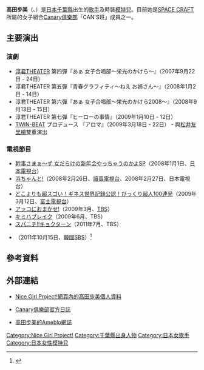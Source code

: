 
'''高田步美'''（{{lang-ja|高田あゆみ}}、{{bd|1984年|10月20日|}}）是[[日本|日本]][[千葉縣|千葉縣]]出生的[[歌手|歌手]]及時裝[[模特兒|模特兒]]。目前她是[[SPACE_CRAFT|SPACE CRAFT]]所屬的女子組合[[Canary俱樂部|Canary俱樂部]]「CAN'S班」成員之一。

==主要演出==
===演劇===
*[[淳君THEATER|淳君THEATER]] 第四彈『あぁ 女子合唱部〜栄光のかけら〜』（2007年9月22日 - 24日）
*淳君THEATER 第五彈『青春グラフィティ〜ねえ お姉さん〜』（2008年1月2日 - 14日）
*淳君THEATER 第六彈『あぁ 女子合唱部〜栄光のかけら2008〜』（2008年9月13日 - 15日）
*淳君THEATER 第七彈『ヒーローの事情』（2009年1月10日 - 12日）
*[[TWIN-BEAT|TWIN-BEAT]] プロデュース 『アロマ』（2009年3月18日 - 22日） - 與[[松井友里繪|松井友里繪]]雙重演出

===電視節目===
*[[幹事さまぁ〜ず_女だらけの新年会やっちゃうのかよSP|幹事さまぁ〜ず 女だらけの新年会やっちゃうのかよSP]]（2008年1月1日、[[日本電視台|日本電視台]]）
*[[浜ちゃんと!|浜ちゃんと!]]（2008年2月26日、[[讀賣電視台|讀賣電視台]]、2008年2月27日、日本電視台）
*[[どこよりも超スゴい！ギネス世界記録公認！びっくり超人100連発|どこよりも超スゴい！ギネス世界記録公認！びっくり超人100連発]]（2009年3月12日、[[富士電視台|富士電視台]]）
*[[アッコにおまかせ!|アッコにおまかせ!]]（2009年3月、[[TBS電視|TBS]]）
*[[キミハブレイク|キミハブレイク]]（2009年6月、TBS）
*[[スパニチ!!キョクターン|スパニチ!!キョクターン]]（2011年7月、TBS）
*{{Tsl|ko|스타킹|스타킹}}（2011年10月15日、[[SBS_(韓國)|韓國SBS]]）<ref>{{cite news | first = Sin-ae (신애) | last = Choi (최) | title = 일본 찹쌀떡 귀녀, 쫄깃한 귓볼 9.1cm까지 늘어나 경악 (스타킹) | date = 2011-10-15 | url = http://www.newsen.com/news_view.php?uid=201110151906431001 | work = Newsen | accessdate = 2011-11-27 | language = ko | archive-date = 2018-10-10 | archive-url = https://web.archive.org/web/20181010060736/http://www.newsen.com/news_view.php?uid=201110151906431001 | dead-url = no }}</ref>

==參考資料==
{{Reflist}}

==外部連結==
*{{ja}} [https://web.archive.org/web/20120426004936/http://www.nicegirlproject.jp/ayube.php Nice Girl Project!網頁內的高田步美個人資料]
*{{ja}} [http://ameblo.jp/canaryclub/ Canary俱樂部官方日誌] {{Wayback|url=http://ameblo.jp/canaryclub/ |date=20141006220527 }}
*{{ja}} [http://ameblo.jp/takadaayumi/ 高田步美的Ameblo網誌] {{Wayback|url=http://ameblo.jp/takadaayumi/ |date=20111222114001 }}

{{SPACE CRAFT}}
{{japan-bio-stub}}

{{DEFAULTSORT:Takada, Ayumi}}
[[Category:Nice_Girl_Project!|Category:Nice Girl Project!]]
[[Category:千葉縣出身人物|Category:千葉縣出身人物]]
[[Category:日本女歌手|Category:日本女歌手]]
[[Category:日本女性模特兒|Category:日本女性模特兒]]